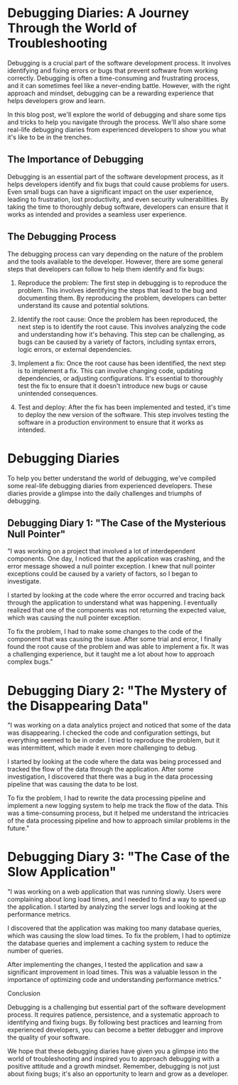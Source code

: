 # Debugging Diaries: A Journey Through the World of Troubleshooting

Debugging is a crucial part of the software development process. It involves identifying and fixing errors or bugs that prevent software from working correctly. Debugging is often a time-consuming and frustrating process, and it can sometimes feel like a never-ending battle. However, with the right approach and mindset, debugging can be a rewarding experience that helps developers grow and learn.

In this blog post, we'll explore the world of debugging and share some tips and tricks to help you navigate through the process. We'll also share some real-life debugging diaries from experienced developers to show you what it's like to be in the trenches.

## The Importance of Debugging

Debugging is an essential part of the software development process, as it helps developers identify and fix bugs that could cause problems for users. Even small bugs can have a significant impact on the user experience, leading to frustration, lost productivity, and even security vulnerabilities. By taking the time to thoroughly debug software, developers can ensure that it works as intended and provides a seamless user experience.

## The Debugging Process

The debugging process can vary depending on the nature of the problem and the tools available to the developer. However, there are some general steps that developers can follow to help them identify and fix bugs:

1. Reproduce the problem: The first step in debugging is to reproduce the problem. This involves identifying the steps that lead to the bug and documenting them. By reproducing the problem, developers can better understand its cause and potential solutions.

2. Identify the root cause: Once the problem has been reproduced, the next step is to identify the root cause. This involves analyzing the code and understanding how it's behaving. This step can be challenging, as bugs can be caused by a variety of factors, including syntax errors, logic errors, or external dependencies.

3. Implement a fix: Once the root cause has been identified, the next step is to implement a fix. This can involve changing code, updating dependencies, or adjusting configurations. It's essential to thoroughly test the fix to ensure that it doesn't introduce new bugs or cause unintended consequences.

4. Test and deploy: After the fix has been implemented and tested, it's time to deploy the new version of the software. This step involves testing the software in a production environment to ensure that it works as intended.

# Debugging Diaries

To help you better understand the world of debugging, we've compiled some real-life debugging diaries from experienced developers. These diaries provide a glimpse into the daily challenges and triumphs of debugging.

## Debugging Diary 1: "The Case of the Mysterious Null Pointer"

"I was working on a project that involved a lot of interdependent components. One day, I noticed that the application was crashing, and the error message showed a null pointer exception. I knew that null pointer exceptions could be caused by a variety of factors, so I began to investigate.

I started by looking at the code where the error occurred and tracing back through the application to understand what was happening. I eventually realized that one of the components was not returning the expected value, which was causing the null pointer exception.

To fix the problem, I had to make some changes to the code of the component that was causing the issue. After some trial and error, I finally found the root cause of the problem and was able to implement a fix. It was a challenging experience, but it taught me a lot about how to approach complex bugs."

# Debugging Diary 2: "The Mystery of the Disappearing Data"

"I was working on a data analytics project and noticed that some of the data was disappearing. I checked the code and configuration settings, but everything seemed to be in order. I tried to reproduce the problem, but it was intermittent, which made it even more challenging to debug.

I started by looking at the code where the data was being processed and tracked the flow of the data through the application. After some investigation, I discovered that there was a bug in the data processing pipeline that was causing the data to be lost.

To fix the problem, I had to rewrite the data processing pipeline and implement a new logging system to help me track the flow of the data. This was a time-consuming process, but it helped me understand the intricacies of the data processing pipeline and how to approach similar problems in the future."

# Debugging Diary 3: "The Case of the Slow Application"

"I was working on a web application that was running slowly. Users were complaining about long load times, and I needed to find a way to speed up the application. I started by analyzing the server logs and looking at the performance metrics.

I discovered that the application was making too many database queries, which was causing the slow load times. To fix the problem, I had to optimize the database queries and implement a caching system to reduce the number of queries.

After implementing the changes, I tested the application and saw a significant improvement in load times. This was a valuable lesson in the importance of optimizing code and understanding performance metrics."

Conclusion

Debugging is a challenging but essential part of the software development process. It requires patience, persistence, and a systematic approach to identifying and fixing bugs. By following best practices and learning from experienced developers, you can become a better debugger and improve the quality of your software.

We hope that these debugging diaries have given you a glimpse into the world of troubleshooting and inspired you to approach debugging with a positive attitude and a growth mindset. Remember, debugging is not just about fixing bugs; it's also an opportunity to learn and grow as a developer.
